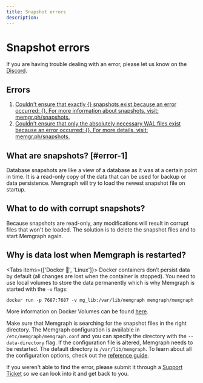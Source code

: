```yaml
---
title: Snapshot errors
description: 
---
```



# Snapshot errors

<Callout type="info">
If you are having trouble dealing with an error, please let us know on the <a href="https://www.discord.gg/memgraph"
target="_blank">Discord</a>.
</Callout>

## Errors

1. [Couldn't ensure that exactly {} snapshots exist because an error occurred:
   {}. For more information about snapshots, visit: memgr.ph/snapshots.](#error-1)
2. [Couldn't ensure that only the absolutely necessary WAL files exist because an
   error occurred: {}. For more details, visit: memgr.ph/snapshots.](#error-1)

## What are snapshots? [#error-1]

Database snapshots are like a view of a database as it was at a certain point in
time. It is a read-only copy of the data that can be used for backup or data
persistence. Memgraph will try to load the newest snapshot file on startup.

## What to do with corrupt snapshots?

Because snapshots are read-only, any modifications will result in corrupt
files that won't be loaded. The solution is to delete the snapshot files and to
start Memgraph again.

## Why is data lost when Memgraph is restarted?

<Tabs items={['Docker 🐳', 'Linux']}> 
  <Tab>
    Docker containers don’t persist data by default (all changes are lost when the
  container is stopped). You need to use local volumes to store the data
  permanently which is why Memgraph is started with the `-v` flags:

  ```console
  docker run -p 7687:7687 -v mg_lib:/var/lib/memgraph memgraph/memgraph
  ```

  More information on Docker Volumes can be found
  [here](https://docs.docker.com/storage/volumes/).
  </Tab>  
  <Tab>

  Make sure that Memgraph is searching for the snapshot files in the right
  directory. The Memgraph configuration is available in
  `/etc/memgraph/memgraph.conf` and you can specify the directory with the
  `--data-directory` flag. If the configuration file is altered, Memgraph needs to
  be restarted. The default directory is `/var/lib/memgraph`. To learn about all
  the configuration options, check out the [reference
  guide](/configuration/configuration-settings).

  </Tab>
</Tabs>

<Callout type="info">
If you weren't able to find the error, please submit it through a <a href="https://support.memgraph.com"
target="_blank">Support Ticket</a> so we can look into it and get back to you.
</Callout>
